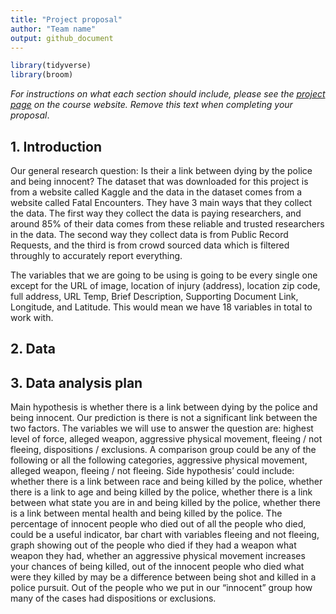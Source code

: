 ```yaml
---
title: "Project proposal"
author: "Team name"
output: github_document
---
```


```r
library(tidyverse)
library(broom)
```

*For instructions on what each section should include, please see the [project page](https://idsed.digital/assessments/project/#proposal) on the course website. Remove this text when completing your proposal*.

## 1. Introduction
Our general research question: Is their a link between dying by the police and being innocent? The dataset that was downloaded for this project is from a website called Kaggle and the data in the dataset comes from a website called Fatal Encounters. They have 3 main ways that they collect the data. The first way they collect the data is paying researchers, and around 85% of their data comes from these reliable and trusted researchers in the data. The second way they collect data is from Public Record Requests, and the third is from crowd sourced data which is filtered throughly to accurately report everything. 

The variables that we are going to be using is going to be every single one except for the URL of image, location of injury (address), location zip code, full address, URL Temp, Brief Description, Supporting Document Link, Longitude, and Latitude. This would mean we have 18 variables in total to work with.

## 2. Data



## 3. Data analysis plan
Main hypothesis is whether there is a link between dying by the police and being innocent. Our prediction is there is not a significant link between the two factors. The variables we will use to answer the question are: highest level of force, alleged weapon, aggressive physical movement, fleeing / not fleeing, dispositions / exclusions. 
A comparison group could be any of the following or all the following categories, aggressive physical movement, alleged weapon, fleeing / not fleeing.
Side hypothesis' could include: whether there is a link between race and being killed by the police, whether there is a link to age and being killed by the police, whether there is a link between what state you are in and being killed by the police, whether there is a link between mental health and being killed by the police.
The percentage of innocent people who died out of all the people who died, could be a useful indicator, bar chart with variables fleeing and not fleeing, graph showing out of the people who died if they had a weapon what weapon they had, whether an aggressive physical movement increases your chances of being killed, out of the innocent people who died what were they killed by may be a difference between being shot and killed in a police pursuit. Out of the people who we put in our "innocent" group how many of the cases had dispositions or exclusions.


